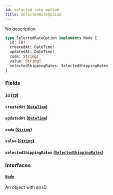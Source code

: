 ```yaml
---
id: selected-rate-option
title: SelectedRateOption
---
```


No description

```graphql
type SelectedRateOption implements Node {
  id: ID!
  createdAt: DateTime!
  updatedAt: DateTime!
  code: String!
  value: String!
  selectedShippingRates: SelectedShippingRates
}
```

### Fields

#### `id` ([`ID`](../order-view-service/scalars/id))

#### `createdAt` ([`DateTime`](../order-view-service/scalars/date-time))

#### `updatedAt` ([`DateTime`](../order-view-service/scalars/date-time))

#### `code` ([`String`](../order-view-service/scalars/string))

#### `value` ([`String`](../order-view-service/scalars/string))

#### `selectedShippingRates` ([`SelectedShippingRates`](../order-view-service/objects/selected-shipping-rates))

### Interfaces

#### [`Node`](../order-view-service/interfaces/node)

An object with an ID
